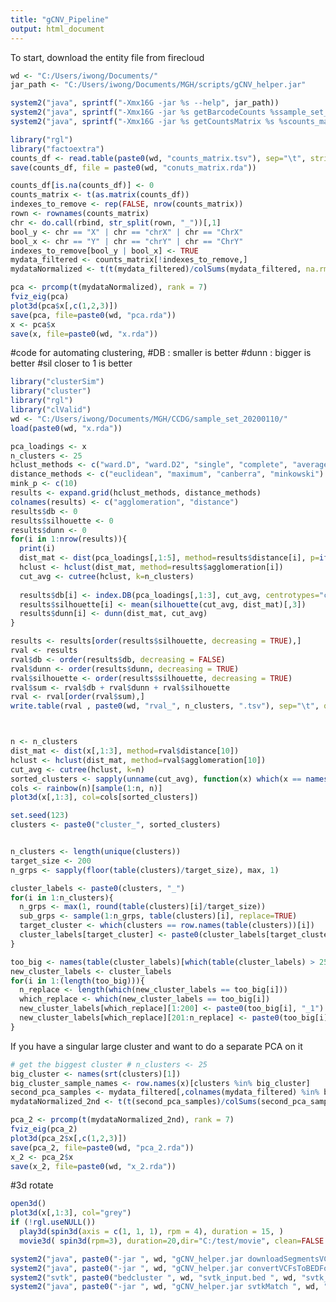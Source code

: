 ---
title: "gCNV_Pipeline"
output: html_document
---

To start, download the entity file from firecloud 
```{r}
wd <- "C:/Users/iwong/Documents/"
jar_path <- "C:/Users/iwong/Documents/MGH/scripts/gCNV_helper.jar"

system2("java", sprintf("-Xmx16G -jar %s --help", jar_path))
system2("java", sprintf("-Xmx16G -jar %s getBarcodeCounts %ssample_set_entity.tsv %s counts_barcode", jar_path, wd, wd ))
system2("java", sprintf("-Xmx16G -jar %s getCountsMatrix %s %scounts_matrix.tsv .barcode.counts.tsv", jar_path, wd, wd ))
```

```{r}
library("rgl")
library("factoextra")
counts_df <- read.table(paste0(wd, "counts_matrix.tsv"), sep="\t", stringsAsFactors = FALSE, header=TRUE, fill=TRUE)
save(counts_df, file = paste0(wd, "conuts_matrix.rda"))

counts_df[is.na(counts_df)] <- 0
counts_matrix <- t(as.matrix(counts_df))
indexes_to_remove <- rep(FALSE, nrow(counts_matrix))
rown <- rownames(counts_matrix)
chr <- do.call(rbind, str_split(rown, "_"))[,1]
bool_y <- chr == "X" | chr == "chrX" | chr == "ChrX"
bool_x <- chr == "Y" | chr == "chrY" | chr == "ChrY"
indexes_to_remove[bool_y | bool_x] <- TRUE
mydata_filtered <- counts_matrix[!indexes_to_remove,]
mydataNormalized <- t(t(mydata_filtered)/colSums(mydata_filtered, na.rm = TRUE))

pca <- prcomp(t(mydataNormalized), rank = 7)
fviz_eig(pca)
plot3d(pca$x[,c(1,2,3)])
save(pca, file=paste0(wd, "pca.rda"))
x <- pca$x
save(x, file=paste0(wd, "x.rda"))
```


#code for automating clustering, 
#DB : smaller is better
#dunn : bigger is better
#sil closer to 1 is better
```{r}
library("clusterSim")
library("cluster")
library("rgl")
library("clValid")
wd <- "C:/Users/iwong/Documents/MGH/CCDG/sample_set_20200110/"
load(paste0(wd, "x.rda"))

pca_loadings <- x
n_clusters <- 25
hclust_methods <- c("ward.D", "ward.D2", "single", "complete", "average", "mcquitty", "median", "centroid") 
distance_methods <- c("euclidean", "maximum", "canberra", "minkowski")
mink_p <- c(10)
results <- expand.grid(hclust_methods, distance_methods)
colnames(results) <- c("agglomeration", "distance")
results$db <- 0
results$silhouette <- 0
results$dunn <- 0
for(i in 1:nrow(results)){
  print(i)
  dist_mat <- dist(pca_loadings[,1:5], method=results$distance[i], p=ifelse(results$distance[i]=="minkowski", mink_p, 2)) 
  hclust <- hclust(dist_mat, method=results$agglomeration[i]) 
  cut_avg <- cutree(hclust, k=n_clusters)
  
  results$db[i] <- index.DB(pca_loadings[,1:3], cut_avg, centrotypes="centroids", p=3)$DB
  results$silhouette[i] <- mean(silhouette(cut_avg, dist_mat)[,3])
  results$dunn[i] <- dunn(dist_mat, cut_avg)
}

results <- results[order(results$silhouette, decreasing = TRUE),]
rval <- results
rval$db <- order(results$db, decreasing = FALSE)
rval$dunn <- order(results$dunn, decreasing = TRUE)
rval$silhouette <- order(results$silhouette, decreasing = TRUE)
rval$sum <- rval$db + rval$dunn + rval$silhouette
rval <- rval[order(rval$sum),]
write.table(rval , paste0(wd, "rval_", n_clusters, ".tsv"), sep="\t", quote = FALSE, col.names = TRUE, row.names = FALSE)



n <- n_clusters
dist_mat <- dist(x[,1:3], method=rval$distance[10]) 
hclust <- hclust(dist_mat, method=rval$agglomeration[10]) 
cut_avg <- cutree(hclust, k=n)
sorted_clusters <- sapply(unname(cut_avg), function(x) which(x == names(srt(cut_avg))))
cols <- rainbow(n)[sample(1:n, n)]
plot3d(x[,1:3], col=cols[sorted_clusters])

set.seed(123)
clusters <- paste0("cluster_", sorted_clusters)


n_clusters <- length(unique(clusters))
target_size <- 200
n_grps <- sapply(floor(table(clusters)/target_size), max, 1)

cluster_labels <- paste0(clusters, "_")
for(i in 1:n_clusters){
  n_grps <- max(1, round(table(clusters)[i]/target_size))
  sub_grps <- sample(1:n_grps, table(clusters)[i], replace=TRUE)
  target_cluster <- which(clusters == row.names(table(clusters))[i])
  cluster_labels[target_cluster] <- paste0(cluster_labels[target_cluster], sub_grps)
}

too_big <- names(table(cluster_labels)[which(table(cluster_labels) > 250)])
new_cluster_labels <- cluster_labels
for(i in 1:(length(too_big))){
  n_replace <- length(which(new_cluster_labels == too_big[i]))
  which_replace <- which(new_cluster_labels == too_big[i])
  new_cluster_labels[which_replace][1:200] <- paste0(too_big[i], "_1")
  new_cluster_labels[which_replace][201:n_replace] <- paste0(too_big[i], "_2")
}
```

If you have a singular large cluster and want to do a separate PCA on it 
```{r}
# get the biggest cluster # n_clusters <- 25
big_cluster <- names(srt(clusters)[1])
big_cluster_sample_names <- row.names(x)[clusters %in% big_cluster]
second_pca_samples <- mydata_filtered[,colnames(mydata_filtered) %in% big_cluster_sample_names]
mydataNormalized_2nd <- t(t(second_pca_samples)/colSums(second_pca_samples, na.rm = TRUE))

pca_2 <- prcomp(t(mydataNormalized_2nd), rank = 7)
fviz_eig(pca_2)
plot3d(pca_2$x[,c(1,2,3)])
save(pca_2, file=paste0(wd, "pca_2.rda"))
x_2 <- pca_2$x
save(x_2, file=paste0(wd, "x_2.rda"))
```



#3d rotate
```{r}
open3d()
plot3d(x[,1:3], col="grey")
if (!rgl.useNULL())
  play3d(spin3d(axis = c(1, 1, 1), rpm = 4), duration = 15, )
  movie3d( spin3d(rpm=3), duration=20,dir="C:/test/movie", clean=FALSE )
```

```{r}
system2("java", paste0("-jar ", wd, "gCNV_helper.jar downloadSegmentsVCFs ", wd, "sample_set_entity.tsv ", wd))
system2("java", paste0("-jar ", wd, "gCNV_helper.jar convertVCFsToBEDFormat ", wd, " ", wd, "svtk_input.bed"))
system2("svtk", paste0("bedcluster ", wd, "svtk_input.bed ", wd, "svtk_output.bed"))
system2("java", paste0("-jar ", wd, "gCNV_helper.jar svtkMatch ", wd, "svtk_input.bed ", wd, "svtk_output.bed ", wd, "clustered.bed"))
```






















